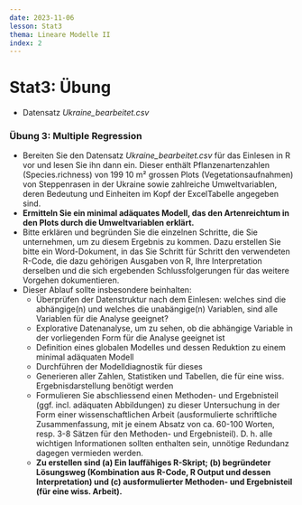 ```yaml
---
date: 2023-11-06
lesson: Stat3
thema: Lineare Modelle II
index: 2
---
```


# Stat3: Übung

- Datensatz *Ukraine_bearbeitet.csv*

###	Übung 3: Multiple Regression

- Bereiten Sie den Datensatz *Ukraine_bearbeitet.csv* für das Einlesen in R vor und lesen Sie ihn dann ein. Dieser enthält Pflanzenartenzahlen (Species.richness) von 199
10 m² grossen Plots (Vegetationsaufnahmen) von Steppenrasen in der Ukraine sowie zahlreiche Umweltvariablen, deren Bedeutung und Einheiten im Kopf der ExcelTabelle angegeben sind.
- **Ermitteln Sie ein minimal adäquates Modell, das den Artenreichtum in den Plots durch die Umweltvariablen erklärt.**
- Bitte erklären und begründen Sie die einzelnen Schritte, die Sie unternehmen, um zu diesem Ergebnis zu kommen. Dazu erstellen Sie bitte ein Word-Dokument, in das Sie Schritt für Schritt den verwendeten R-Code, die dazu gehörigen Ausgaben von R, Ihre Interpretation derselben und die sich ergebenden Schlussfolgerungen für das weitere Vorgehen dokumentieren.
- Dieser Ablauf sollte insbesondere beinhalten:
  - Überprüfen der Datenstruktur nach dem Einlesen: welches sind die abhängige(n)
    und welches die unabängige(n) Variablen, sind alle Variablen für die Analyse
    geeignet?
  - Explorative Datenanalyse, um zu sehen, ob die abhängige Variable in der
    vorliegenden Form für die Analyse geeignet ist
  - Definition eines globalen Modelles und dessen Reduktion zu einem minimal
    adäquaten Modell
  - Durchführen der Modelldiagnostik für dieses
  - Generieren aller Zahlen, Statistiken und Tabellen, die für eine wiss.
    Ergebnisdarstellung benötigt werden
  - Formulieren Sie abschliessend einen Methoden- und Ergebnisteil (ggf. incl.
    adäquaten Abbildungen) zu dieser Untersuchung in der Form einer
    wissenschaftlichen Arbeit (ausformulierte schriftliche Zusammenfassung, mit je
    einem Absatz von ca. 60-100 Worten, resp. 3-8 Sätzen für den Methoden- und
    Ergebnisteil). D. h. alle wichtigen Informationen sollten enthalten sein, unnötige
    Redundanz dagegen vermieden werden.
  - **Zu erstellen sind (a) Ein lauffähiges R-Skript; (b) begründeter Lösungsweg
    (Kombination aus R-Code, R Output und dessen Interpretation) und (c)
    ausformulierter Methoden- und Ergebnisteil (für eine wiss. Arbeit).**
